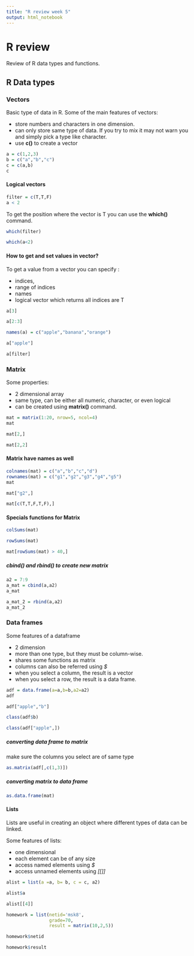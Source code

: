 ```yaml
---
title: "R review week 5"
output: html_notebook
---
```


# R review

Review of R data types and functions.

## R Data types

### Vectors

Basic type of data in R. Some of the main features of vectors:

- store numbers and characters in one dimension.
- can only store same type of data. If you try to mix it may not warn you and simply pick a type like character.
- use **c()** to create a vector


```r
a = c(1,2,3)
b = c("a","b","c")
c = c(a,b)
c
```
#### Logical vectors

```r
filter = c(T,T,F)
a < 2
```
To get the position where the vector is T you can use the **which()** command.

```r
which(filter)
```
```r
which(a<2)
```
#### How to get and set values in vector?

To get a value from a vector you can specify :

- indices,
- range of indices
- names
- logical vector which returns all indices are T

```r
a[3]
```
```r
a[2:3]
```
```r
names(a) = c("apple","banana","orange")
```

```r
a["apple"]
```

```r
a[filter]
```


### Matrix

Some properties:

- 2 dimensional array
- same type, can be either all numeric, character, or even logical
- can be created using **matrix()** command.

```r
mat = matrix(1:20, nrow=5, ncol=4)
mat
```
```r
mat[2,]
```
```r
mat[2,2]
```
#### Matrix have names as well

```r
colnames(mat) = c("a","b","c","d")
rownames(mat) = c("g1","g2","g3","g4","g5")
mat
```
```r
mat["g2",]
```
```r
mat[c(T,T,F,T,F),]
```
#### Specials functions for Matrix

```r
colSums(mat)
```

```r
rowSums(mat)
```
```r
mat[rowSums(mat) > 40,]
```

##### cbind() and rbind() to create new matrix
```r
a2 = 7:9
a_mat = cbind(a,a2)
a_mat
```
```r
a_mat_2 = rbind(a,a2)
a_mat_2
```


### Data frames

Some features of a dataframe

- 2 dimension
- more than one type, but they must be column-wise.
- shares some functions as matrix
- columns can also be referred using *$*
- when you select a column, the result is a vector
- when you select a row, the result is a data frame.

```r
adf = data.frame(a=a,b=b,a2=a2)
adf
```

```r
adf["apple","b"]
```
```r
class(adf$b)
```
```r
class(adf["apple",])
```
##### converting data frame to matrix

make sure the columns you select are of same type

```r
as.matrix(adf[,c(1,3)])
```
##### converting  matrix to data frame 

```r
as.data.frame(mat)
```

#### Lists

Lists are useful in creating an object where different types of data can be linked.

Some features of lists:

- one dimensional
- each element can be of any size
- access named elements using *$*
- access unnamed elements using *[[]]*

```r
alist = list(a =a, b= b, c = c, a2)
```


```r
alist$a
```

```r
alist[[4]]
```
```r
homework = list(netid='msk8',
                grade=70,
                result = matrix(10,2,5))
```

```r
homework$netid
```
```r
homework$result
```

